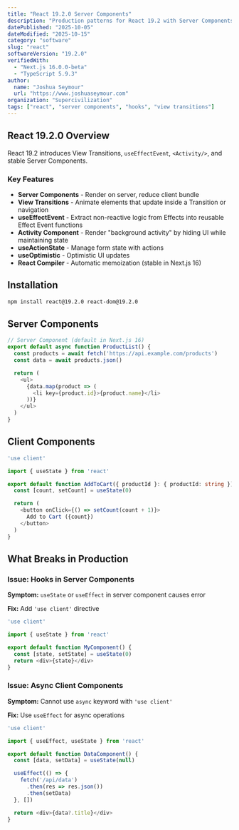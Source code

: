 ```yaml
---
title: "React 19.2.0 Server Components"
description: "Production patterns for React 19.2 with Server Components, View Transitions, and useEffectEvent"
datePublished: "2025-10-05"
dateModified: "2025-10-15"
category: "software"
slug: "react"
softwareVersion: "19.2.0"
verifiedWith:
  - "Next.js 16.0.0-beta"
  - "TypeScript 5.9.3"
author:
  name: "Joshua Seymour"
  url: "https://www.joshuaseymour.com"
organization: "Supercivilization"
tags: ["react", "server components", "hooks", "view transitions"]
---
```


## React 19.2.0 Overview

React 19.2 introduces View Transitions, `useEffectEvent`, `<Activity/>`, and stable Server Components.

### Key Features
- **Server Components** - Render on server, reduce client bundle
- **View Transitions** - Animate elements that update inside a Transition or navigation
- **useEffectEvent** - Extract non-reactive logic from Effects into reusable Effect Event functions
- **Activity Component** - Render "background activity" by hiding UI while maintaining state
- **useActionState** - Manage form state with actions
- **useOptimistic** - Optimistic UI updates
- **React Compiler** - Automatic memoization (stable in Next.js 16)

## Installation

```bash
npm install react@19.2.0 react-dom@19.2.0
```

## Server Components

```typescript
// Server Component (default in Next.js 16)
export default async function ProductList() {
  const products = await fetch('https://api.example.com/products')
  const data = await products.json()

  return (
    <ul>
      {data.map(product => (
        <li key={product.id}>{product.name}</li>
      ))}
    </ul>
  )
}
```

## Client Components

```typescript
'use client'

import { useState } from 'react'

export default function AddToCart({ productId }: { productId: string }) {
  const [count, setCount] = useState(0)

  return (
    <button onClick={() => setCount(count + 1)}>
      Add to Cart ({count})
    </button>
  )
}
```

## What Breaks in Production

### Issue: Hooks in Server Components

**Symptom:** `useState` or `useEffect` in server component causes error

**Fix:** Add `'use client'` directive
```typescript
'use client'

import { useState } from 'react'

export default function MyComponent() {
  const [state, setState] = useState(0)
  return <div>{state}</div>
}
```

### Issue: Async Client Components

**Symptom:** Cannot use `async` keyword with `'use client'`

**Fix:** Use `useEffect` for async operations
```typescript
'use client'

import { useEffect, useState } from 'react'

export default function DataComponent() {
  const [data, setData] = useState(null)

  useEffect(() => {
    fetch('/api/data')
      .then(res => res.json())
      .then(setData)
  }, [])

  return <div>{data?.title}</div>
}
```
